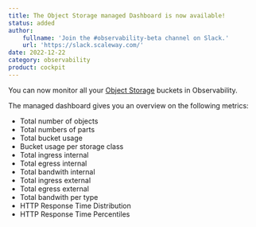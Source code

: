 ```yaml
---
title: The Object Storage managed Dashboard is now available!
status: added
author:
    fullname: 'Join the #observability-beta channel on Slack.'
    url: 'https://slack.scaleway.com/'
date: 2022-12-22
category: observability
product: cockpit
---
```


You can now monitor all your [Object Storage](https://www.scaleway.com/en/object-storage/) buckets in Observability.

The managed dashboard gives you an overview on the following metrics:
- Total number of objects
- Total numbers of parts
- Total bucket usage
- Bucket usage per storage class
- Total ingress internal
- Total egress internal
- Total bandwith internal
- Total ingress external
- Total egress external
- Total bandwith per type
- HTTP Response Time Distribution
- HTTP Response Time Percentiles
